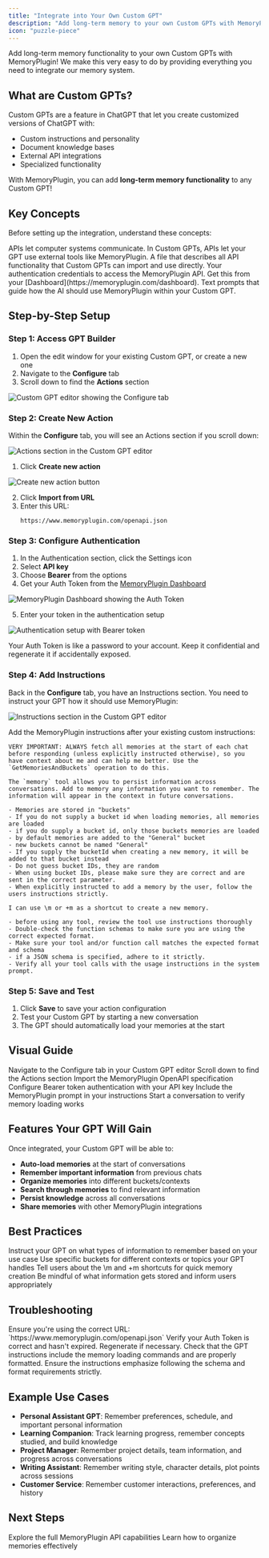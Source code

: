 ```yaml
---
title: "Integrate into Your Own Custom GPT"
description: "Add long-term memory to your own Custom GPTs with MemoryPlugin"
icon: "puzzle-piece"
---
```


Add long-term memory functionality to your own Custom GPTs with MemoryPlugin! We make this very easy to do by providing everything you need to integrate our memory system.

## What are Custom GPTs?

Custom GPTs are a feature in ChatGPT that let you create customized versions of ChatGPT with:
- Custom instructions and personality
- Document knowledge bases
- External API integrations
- Specialized functionality

With MemoryPlugin, you can add **long-term memory functionality** to any Custom GPT!

## Key Concepts

Before setting up the integration, understand these concepts:

<Tabs>
  <Tab title="APIs">
    APIs let computer systems communicate. In Custom GPTs, APIs let your GPT use external tools like MemoryPlugin.
  </Tab>
  <Tab title="OpenAPI Spec">
    A file that describes all API functionality that Custom GPTs can import and use directly.
  </Tab>
  <Tab title="Auth Token">
    Your authentication credentials to access the MemoryPlugin API. Get this from your [Dashboard](https://memoryplugin.com/dashboard).
  </Tab>
  <Tab title="Custom Instructions">
    Text prompts that guide how the AI should use MemoryPlugin within your Custom GPT.
  </Tab>
</Tabs>

## Step-by-Step Setup

### Step 1: Access GPT Builder

1. Open the edit window for your existing Custom GPT, or create a new one
2. Navigate to the **Configure** tab
3. Scroll down to find the **Actions** section

![Custom GPT editor showing the Configure tab](/images/custom-gpt-integration/gpt-editor.png)

### Step 2: Create New Action

Within the **Configure** tab, you will see an Actions section if you scroll down:

![Actions section in the Custom GPT editor](/images/custom-gpt-integration/actions-section.png)

1. Click **Create new action**

![Create new action button](/images/custom-gpt-integration/create-action.png)

2. Click **Import from URL**
3. Enter this URL:
   ```
   https://www.memoryplugin.com/openapi.json
   ```

### Step 3: Configure Authentication

1. In the Authentication section, click the Settings icon
2. Select **API key**
3. Choose **Bearer** from the options
4. Get your Auth Token from the [MemoryPlugin Dashboard](https://memoryplugin.com/dashboard)

![MemoryPlugin Dashboard showing the Auth Token](/images/custom-gpt-integration/dashboard-token.png)

5. Enter your token in the authentication setup

![Authentication setup with Bearer token](/images/custom-gpt-integration/auth-setup.png)

<Warning>
Your Auth Token is like a password to your account. Keep it confidential and regenerate it if accidentally exposed.
</Warning>

### Step 4: Add Instructions

Back in the **Configure** tab, you have an Instructions section. You need to instruct your GPT how it should use MemoryPlugin:

![Instructions section in the Custom GPT editor](/images/custom-gpt-integration/instructions.png)

Add the MemoryPlugin instructions after your existing custom instructions:

```text
VERY IMPORTANT: ALWAYS fetch all memories at the start of each chat before responding (unless explicitly instructed otherwise), so you have context about me and can help me better. Use the `GetMemoriesAndBuckets` operation to do this.

The `memory` tool allows you to persist information across conversations. Add to memory any information you want to remember. The information will appear in the context in future conversations.

- Memories are stored in "buckets"
- If you do not supply a bucket id when loading memories, all memories are loaded
- if you do supply a bucket id, only those buckets memories are loaded
- by default memories are added to the "General" bucket
- new buckets cannot be named "General"
- If you supply the bucketId when creating a new memory, it will be added to that bucket instead
- Do not guess bucket IDs, they are random
- When using bucket IDs, please make sure they are correct and are sent in the correct parameter.
- When explicitly instructed to add a memory by the user, follow the users instructions strictly.

I can use \m or +m as a shortcut to create a new memory.

- before using any tool, review the tool use instructions thoroughly
- Double-check the function schemas to make sure you are using the correct expected format.
- Make sure your tool and/or function call matches the expected format and schema
- if a JSON schema is specified, adhere to it strictly.
- Verify all your tool calls with the usage instructions in the system prompt.
```

### Step 5: Save and Test

1. Click **Save** to save your action configuration
2. Test your Custom GPT by starting a new conversation
3. The GPT should automatically load your memories at the start

## Visual Guide

<Steps>
  <Step title="Configure Tab">
    Navigate to the Configure tab in your Custom GPT editor
  </Step>
  <Step title="Actions Section">
    Scroll down to find the Actions section
  </Step>
  <Step title="Import API">
    Import the MemoryPlugin OpenAPI specification
  </Step>
  <Step title="Set Authentication">
    Configure Bearer token authentication with your API key
  </Step>
  <Step title="Add Instructions">
    Include the MemoryPlugin prompt in your instructions
  </Step>
  <Step title="Test Integration">
    Start a conversation to verify memory loading works
  </Step>
</Steps>

## Features Your GPT Will Gain

Once integrated, your Custom GPT will be able to:

- **Auto-load memories** at the start of conversations
- **Remember important information** from previous chats
- **Organize memories** into different buckets/contexts
- **Search through memories** to find relevant information
- **Persist knowledge** across all conversations
- **Share memories** with other MemoryPlugin integrations

## Best Practices

<CardGroup cols={2}>
  <Card title="Memory Management" icon="brain">
    Instruct your GPT on what types of information to remember based on your use case
  </Card>
  <Card title="Bucket Strategy" icon="folder">
    Use specific buckets for different contexts or topics your GPT handles
  </Card>
  <Card title="User Shortcuts" icon="keyboard">
    Tell users about the \m and +m shortcuts for quick memory creation
  </Card>
  <Card title="Privacy" icon="shield">
    Be mindful of what information gets stored and inform users appropriately
  </Card>
</CardGroup>

## Troubleshooting

<AccordionGroup>
  <Accordion title="OpenAPI import failed">
    Ensure you're using the correct URL: `https://www.memoryplugin.com/openapi.json`
  </Accordion>
  <Accordion title="Authentication errors">
    Verify your Auth Token is correct and hasn't expired. Regenerate if necessary.
  </Accordion>
  <Accordion title="Memories not loading">
    Check that the GPT instructions include the memory loading commands and are properly formatted.
  </Accordion>
  <Accordion title="Function call errors">
    Ensure the instructions emphasize following the schema and format requirements strictly.
  </Accordion>
</AccordionGroup>

## Example Use Cases

- **Personal Assistant GPT**: Remember preferences, schedule, and important personal information
- **Learning Companion**: Track learning progress, remember concepts studied, and build knowledge
- **Project Manager**: Remember project details, team information, and progress across conversations
- **Writing Assistant**: Remember writing style, character details, plot points across sessions
- **Customer Service**: Remember customer interactions, preferences, and history

## Next Steps

<CardGroup cols={2}>
  <Card
    title="API Reference"
    icon="code"
    href="/api-reference/introduction"
  >
    Explore the full MemoryPlugin API capabilities
  </Card>
  <Card
    title="Memory Buckets Guide"
    icon="folder"
    href="/features/memory-buckets"
  >
    Learn how to organize memories effectively
  </Card>
</CardGroup>